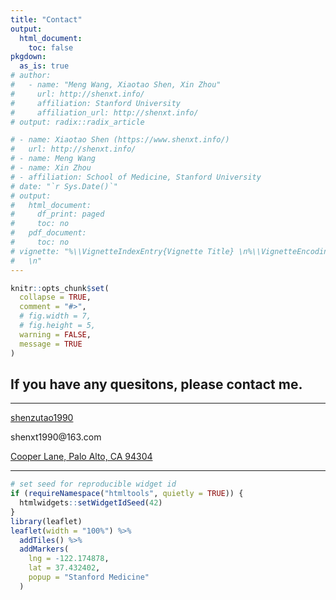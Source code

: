 ---
title: "Contact"
output: 
  html_document:
    toc: false
pkgdown:
  as_is: true
# author:
#   - name: "Meng Wang, Xiaotao Shen, Xin Zhou"
#     url: http://shenxt.info/
#     affiliation: Stanford University
#     affiliation_url: http://shenxt.info/
# output: radix::radix_article

# - name: Xiaotao Shen (https://www.shenxt.info/)
#   url: http://shenxt.info/
# - name: Meng Wang
# - name: Xin Zhou
# - affiliation: School of Medicine, Stanford University
# date: "`r Sys.Date()`"
# output:
#   html_document:
#     df_print: paged
#     toc: no
#   pdf_document:
#     toc: no
# vignette: "%\\VignetteIndexEntry{Vignette Title} \n%\\VignetteEncoding{UTF-8}\n%\\VignetteEngine{knitr::rmarkdown}
#   \n"
---

```{r, include = FALSE, echo=FALSE}
knitr::opts_chunk$set(
  collapse = TRUE,
  comment = "#>",
  # fig.width = 7, 
  # fig.height = 5,
  warning = FALSE,
  message = TRUE
)
```

<!-- <img src="../man/figures/adaflow_logo.png" align="middle" alt="" width="120" /> -->

## If you have any quesitons, please contact me.

---

<i class="fa fa-weixin"></i> [shenzutao1990](https://www.shenxt.info/files/wechat_QR.jpg)

<i class="fa fa-envelope"></i> shenxt1990@163.com

<i class="fa fa-map-marker-alt"></i> [Cooper Lane, Palo Alto, CA 94304](https://www.google.com/maps/place/Alway+Building/@37.4322345,-122.1770883,17z/data=!3m1!4b1!4m5!3m4!1s0x808fa4d335c3be37:0x9057931f3b312c29!8m2!3d37.4322345!4d-122.1748996)

---

```{r, echo=FALSE}
# set seed for reproducible widget id
if (requireNamespace("htmltools", quietly = TRUE)) {
  htmlwidgets::setWidgetIdSeed(42)
}
library(leaflet)
leaflet(width = "100%") %>%
  addTiles() %>%
  addMarkers(
    lng = -122.174878,
    lat = 37.432402,
    popup = "Stanford Medicine"
  )
```



